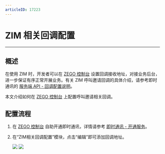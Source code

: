 ```yaml
---
articleID: 17223
---
```

# ZIM 相关回调配置

- - -

## 概述

在使用 ZIM 时，开发者可以在 [ZEGO 控制台](https://console.zego.im) 设置回调接收地址，对接业务后台，进一步保证有序正常开展业务。有关 ZIM 呼叫邀请回调的具体介绍，请参考即时通讯的 [服务端 API - 回调配置说明](/zim-server/callbacks/callback-configuration-instructions)。

本文介绍如何在 [ZEGO 控制台](https://console.zego.im) 上配置呼叫邀请相关回调。

## 配置流程

1. 在 [ZEGO 控制台](https://console.zego.im) 自助开通即时通讯，详情请参考 [即时通讯 - 开通服务](!Platform-IM)。

2. 在“ZIM相关回调配置”模块，点击“编辑”即可添加回调地址。

    <Frame width="512" height="auto" caption=""><img src="https://doc-media.zego.im/sdk-doc/Pics/Consle/pic_1.jpeg" /></Frame>

    <Frame width="512" height="auto" caption=""><img src="https://doc-media.zego.im/sdk-doc/Pics/Consle/pic_2.jpeg" /></Frame>
